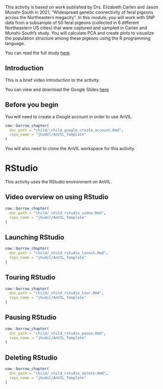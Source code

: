 This activity is based on work published by Drs. Elizabeth Carlen and Jason Munshi-South in 2021, "Widespread genetic connectivity of feral pigeons across the Northeastern megacity". In this module, you will work with SNP data from a subsample of 50 feral pigeons (collected in 6 different Northeastern US cities) that were captured and sampled in Carlen and Munshi-South's study. You will calculate PCA and create plots to visualize the population structure among these pigeons using the R programming language.

You can read the full study [here](https://onlinelibrary.wiley.com/doi/epdf/10.1111/eva.12972).

## Introduction

This is a brief video introduction to the activity.

You can view and download the Google Slides [here](https://docs.google.com/presentation/d/1meLiZzX1TSPvSOMwOSXUX9FyM82fZk1iqGpF3j6PsNM/edit#slide=id.p)

## Before you begin

You will need to create a Google account in order to use AnVIL.

```r
cow::borrow_chapter(
  doc_path = "child/_child_google_create_account.Rmd",
  repo_name = "jhudsl/AnVIL_Template"
)
```

You will also need to clone the AnVIL workspace for this activity.

# RStudio

This activity uses the RStudio environment on AnVIL.

## Video overview on using RStudio

```r
cow::borrow_chapter(
  doc_path = "child/_child_rstudio_video.Rmd",
  repo_name = "jhudsl/AnVIL_Template"
)
```

## Launching RStudio

```r
cow::borrow_chapter(
  doc_path = "child/_child_rstudio_launch.Rmd",
  repo_name = "jhudsl/AnVIL_Template"
)
```

## Touring RStudio

```r
cow::borrow_chapter(
  doc_path = "child/_child_rstudio_tour.Rmd",
  repo_name = "jhudsl/AnVIL_Template"
)
```

## Pausing RStudio

```r
cow::borrow_chapter(
  doc_path = "child/_child_rstudio_pause.Rmd",
  repo_name = "jhudsl/AnVIL_Template"
)
```


## Deleting RStudio


```r
cow::borrow_chapter(
  doc_path = "child/_child_rstudio_delete.Rmd",
  repo_name = "jhudsl/AnVIL_Template"
)
```